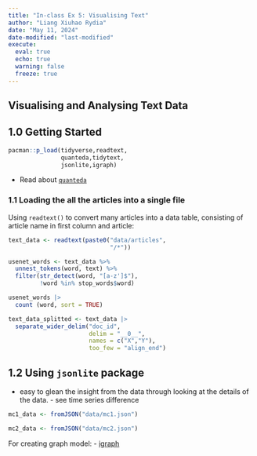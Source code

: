 ```yaml
---
title: "In-class Ex 5: Visualising Text"
author: "Liang Xiuhao Rydia"
date: "May 11, 2024"
date-modified: "last-modified"
execute:
  eval: true
  echo: true
  warning: false
  freeze: true
---
```

## Visualising and Analysing Text Data

## 1.0 Getting Started
```r
pacman::p_load(tidyverse,readtext,
               quanteda,tidytext,
               jsonlite,igraph)
```

-   Read about [`quanteda`](https://quanteda.io/)

### 1.1 Loading the all the articles into a single file 

Using `readtext()` to convert many articles into a data table, consisting of article name in first column and article:
```r
text_data <- readtext(paste0("data/articles",
                             "/*"))
```


```r
usenet_words <- text_data %>%
  unnest_tokens(word, text) %>%
  filter(str_detect(word, "[a-z']$"),
         !word %in% stop_words$word)
```


```r
usenet_words |> 
  count (word, sort = TRUE)
```

```r
text_data_splitted <- text_data |> 
  separate_wider_delim("doc_id",
                       delim = "__0__",
                       names = c("X","Y"),
                       too_few = "align_end")
```


## 1.2 Using `jsonlite` package 
- easy to glean the insight from the data through looking at the details of the data. - see time series difference

```r
mc1_data <- fromJSON("data/mc1.json")
```


```r
mc2_data <- fromJSON("data/mc2.json")
```

For creating graph model:
- [igraph](https://igraph.org/)







